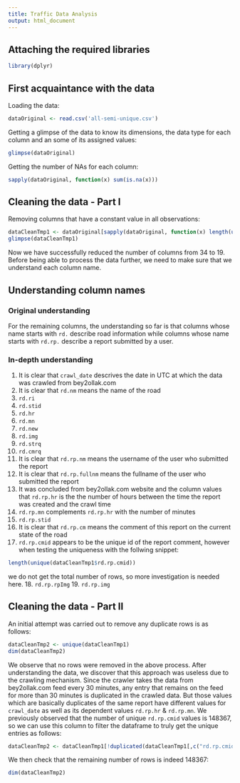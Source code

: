 ```yaml
---
title: Traffic Data Analysis
output: html_document
---
```


## Attaching the required libraries
```r
library(dplyr)
```

## First acquaintance with the data
Loading the data:
```r
dataOriginal <- read.csv('all-semi-unique.csv')
```
Getting a glimpse of the data to know its dimensions, the data type for each column and an some of its assigned values:
```r
glimpse(dataOriginal)
```
Getting the number of NAs for each column:
```r
sapply(dataOriginal, function(x) sum(is.na(x)))
```

## Cleaning the data - Part I
Removing columns that have a constant value in all observations:
```r
dataCleanTmp1 <- dataOriginal[sapply(dataOriginal, function(x) length(unique(x))) > 1]
glimpse(dataCleanTmp1)
```
Now we have successfully reduced the number of columns from 34 to 19. Before being able to process the data further, we need to make sure that we understand each column name.

## Understanding column names
### Original understanding
For the remaining columns, the understanding so far is that columns whose name starts with `rd.` describe road information while columns whose name starts with `rd.rp.` describe a report submitted by a user.

### In-depth understanding
1. It is clear that `crawl_date` descrives the date in UTC at which the data was crawled from bey2ollak.com
2. It is clear that `rd.nm` means the name of the road
3. `rd.ri`
4. `rd.stid`
5. `rd.hr`
6. `rd.mn`
7. `rd.new`
8. `rd.img`
9. `rd.strq`
10. `rd.cmrq`
11. It is clear that `rd.rp.nm` means the username of the user who submitted the report
12. It is clear that `rd.rp.fullnm` means the fullname of the user who submitted the report
13. It was concluded from bey2ollak.com website and the column values that `rd.rp.hr` is the the number of hours between the time the report was created and the crawl time
14. `rd.rp.mn` complements `rd.rp.hr` with the number of minutes
15. `rd.rp.stid`
16. It is clear that `rd.rp.cm` means the comment of this report on the current state of the road
17.  `rd.rp.cmid` appears to be the unique id of the report comment, however when testing the uniqueness with the follwing snippet:
```r
length(unique(dataCleanTmp1$rd.rp.cmid))
```
we do not get the total number of rows, so more investigation is needed here.
18. `rd.rp.rpImg`
19. `rd.rp.img`

## Cleaning the data - Part II
An initial attempt was carried out to remove any duplicate rows is as follows:
```r
dataCleanTmp2 <- unique(dataCleanTmp1)
dim(dataCleanTmp2)
```
We observe that no rows were removed in the above process. After understanding the data,  we discover that this approach was useless due to the crawling mechanism. Since the crawler takes the data from bey2ollak.com feed every 30 minutes, any entry that remains on the feed for more than 30 minutes is duplicated in the crawled data. But those values which are basically duplicates of the same report have different values for `crawl_date` as well as its dependent values `rd.rp.hr` & `rd.rp.mn`. We previously observed that the number of unique `rd.rp.cmid` values is 148367, so we can use this column to filter the dataframe to truly get the unique entries as follows:
```r
dataCleanTmp2 <- dataCleanTmp1[!duplicated(dataCleanTmp1[,c("rd.rp.cmid")]),]
```
We then check that the remaining number of rows is indeed 148367:
```r
dim(dataCleanTmp2)
```